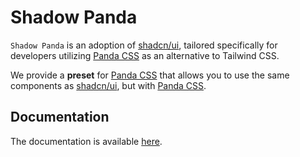 # Shadow Panda

`Shadow Panda` is an adoption of [shadcn/ui](https://ui.shadcn.com/), tailored specifically for developers utilizing [Panda CSS](https://panda-css.com/) as an alternative to Tailwind CSS.

We provide a **preset** for [Panda CSS](https://panda-css.com/) that allows you to use the same components as [shadcn/ui](https://ui.shadcn.com/), but with [Panda CSS](https://panda-css.com/).

## Documentation

The documentation is available [here](/docs/overview/introduction).
